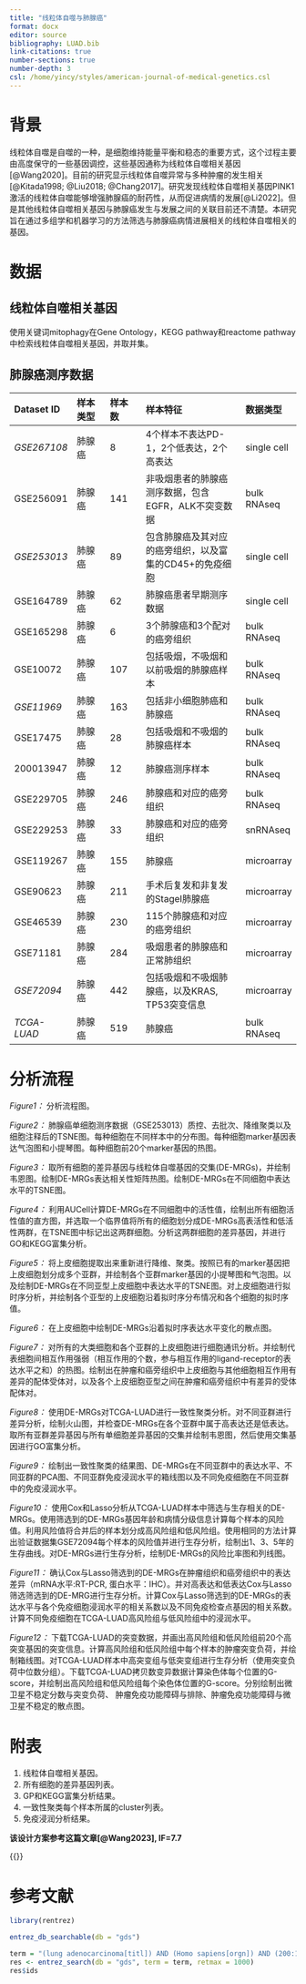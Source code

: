 ```yaml
---
title: "线粒体自噬与肺腺癌"
format: docx
editor: source
bibliography: LUAD.bib
link-citations: true
number-sections: true
number-depth: 3
csl: /home/yincy/styles/american-journal-of-medical-genetics.csl
---
```


# 背景

线粒体自噬是自噬的一种，是细胞维持能量平衡和稳态的重要方式，这个过程主要由高度保守的一些基因调控，这些基因通称为线粒体自噬相关基因[@Wang2020]。目前的研究显示线粒体自噬异常与多种肿瘤的发生相关[@Kitada1998; @Liu2018; @Chang2017]。研究发现线粒体自噬相关基因PINK1激活的线粒体自噬能够增强肺腺癌的耐药性，从而促进病情的发展[@Li2022]。但是其他线粒体自噬相关基因与肺腺癌发生与发展之间的关联目前还不清楚。本研究旨在通过多组学和机器学习的方法筛选与肺腺癌病情进展相关的线粒体自噬相关的基因。

# 数据

## 线粒体自噬相关基因

使用关键词mitophagy在Gene Ontology，KEGG pathway和reactome pathway中检索线粒体自噬相关基因，并取并集。

## 肺腺癌测序数据

| Dataset ID  | 样本类型 | 样本数 | 样本特征                                                | 数据类型    |
|:---------|:---------|:---------|:------------------------------|:---------|
| *GSE267108* | 肺腺癌   | 8      | 4个样本不表达PD-1，2个低表达，2个高表达                 | single cell |
| GSE256091   | 肺腺癌   | 141    | 非吸烟患者的肺腺癌测序数据，包含EGFR，ALK不突变数据     | bulk RNAseq |
| *GSE253013* | 肺腺癌   | 89     | 包含肺腺癌及其对应的癌旁组织，以及富集的CD45+的免疫细胞 | single cell |
| GSE164789   | 肺腺癌   | 62     | 肺腺癌患者早期测序数据                                  | single cell |
| GSE165298   | 肺腺癌   | 6      | 3个肺腺癌和3个配对的癌旁组织                            | bulk RNAseq |
| GSE10072    | 肺腺癌   | 107    | 包括吸烟，不吸烟和以前吸烟的肺腺癌样本                  | bulk RNAseq |
| *GSE11969*  | 肺腺癌   | 163    | 包括非小细胞肺癌和肺腺癌                                | bulk RNAseq |
| GSE17475    | 肺腺癌   | 28     | 包括吸烟和不吸烟的肺腺癌样本                            | bulk RNAseq |
| 200013947   | 肺腺癌   | 12     | 肺腺癌测序样本                                          | bulk RNAseq |
| GSE229705   | 肺腺癌   | 246    | 肺腺癌和对应的癌旁组织                                  | bulk RNAseq |
| GSE229253   | 肺腺癌   | 33     | 肺腺癌和对应的癌旁组织                                  | snRNAseq    |
| GSE119267   | 肺腺癌   | 155    | 肺腺癌                                                  | microarray  |
| GSE90623    | 肺腺癌   | 211    | 手术后复发和非复发的StageI肺腺癌                        | microarray  |
| GSE46539    | 肺腺癌   | 230    | 115个肺腺癌和对应的癌旁组织                             | microarray  |
| GSE71181    | 肺腺癌   | 284    | 吸烟患者的肺腺癌和正常肺组织                            | microarray  |
| *GSE72094*  | 肺腺癌   | 442    | 包括吸烟和不吸烟肺腺癌，以及KRAS, TP53突变信息          | microarray  |
| *TCGA-LUAD* | 肺腺癌   | 519    | 肺腺癌                                                  | bulk RNAseq |

# 分析流程

*Figure1：* 分析流程图。

*Figure2：* 肺腺癌单细胞测序数据（GSE253013）质控、去批次、降维聚类以及细胞注释后的TSNE图。每种细胞在不同样本中的分布图。每种细胞marker基因表达气泡图和小提琴图。每种细胞前20个marker基因的热图。

*Figure3：* 取所有细胞的差异基因与线粒体自噬基因的交集(DE-MRGs)，并绘制韦恩图。绘制DE-MRGs表达相关性矩阵热图。绘制DE-MRGs在不同细胞中表达水平的TSNE图。

*Figure4：* 利用AUCell计算DE-MRGs在不同细胞中的活性值，绘制出所有细胞活性值的直方图，并选取一个临界值将所有的细胞划分成DE-MRGs高表活性和低活性两群，在TSNE图中标记出这两群细胞。分析这两群细胞的差异基因，并进行GO和KEGG富集分析。

*Figure5：* 将上皮细胞提取出来重新进行降维、聚类。按照已有的marker基因把上皮细胞划分成多个亚群，并绘制各个亚群marker基因的小提琴图和气泡图。以及绘制DE-MRGs在不同亚型上皮细胞中表达水平的TSNE图。对上皮细胞进行拟时序分析，并绘制各个亚型的上皮细胞沿着拟时序分布情况和各个细胞的拟时序值。

*Figure6：* 在上皮细胞中绘制DE-MRGs沿着拟时序表达水平变化的散点图。

*Figure7：* 对所有的大类细胞和各个亚群的上皮细胞进行细胞通讯分析。并绘制代表细胞间相互作用强弱（相互作用的个数，参与相互作用的ligand-receptor的表达水平之和）的热图。绘制出在肿瘤和癌旁组织中上皮细胞与其他细胞相互作用有差异的配体受体对，以及各个上皮细胞亚型之间在肿瘤和癌旁组织中有差异的受体配体对。

*Figure8：* 使用DE-MRGs对TCGA-LUAD进行一致性聚类分析。对不同亚群进行差异分析，绘制火山图，并检查DE-MRGs在各个亚群中属于高表达还是低表达。取所有亚群差异基因与所有单细胞差异基因的交集并绘制韦恩图，然后使用交集基因进行GO富集分析。

*Figure9：* 绘制出一致性聚类的结果图、DE-MRGs在不同亚群中的表达水平、不同亚群的PCA图、不同亚群免疫浸润水平的箱线图以及不同免疫细胞在不同亚群中的免疫浸润水平。

*Figure10：* 使用Cox和Lasso分析从TCGA-LUAD样本中筛选与生存相关的DE-MRGs。使用筛选到的DE-MRGs基因年龄和病情分级信息计算每个样本的风险值。利用风险值将合并后的样本划分成高风险组和低风险组。使用相同的方法计算出验证数据集GSE72094每个样本的风险值并进行生存分析，绘制出1、3、5年的生存曲线。对DE-MRGs进行生存分析，绘制DE-MRGs的风险比率图和列线图。

*Figure11：* 确认Cox与Lasso筛选到的DE-MRGs在肿瘤组织和癌旁组织中的表达差异（mRNA水平:RT-PCR, 蛋白水平：IHC）。并对高表达和低表达Cox与Lasso筛选筛选到的DE-MRG进行生存分析。计算Cox与Lasso筛选到的DE-MRGs的表达水平与各个免疫细胞浸润水平的相关系数以及不同免疫检查点基因的相关系数。计算不同免疫细胞在TCGA-LUAD高风险组与低风险组中的浸润水平。

*Figure12：* 下载TCGA-LUAD的突变数据，并画出高风险组和低风险组前20个高突变基因的突变信息。计算高风险组和低风险组中每个样本的肿瘤突变负荷，并绘制箱线图。对TCGA-LUAD样本中高突变组与低突变组进行生存分析（使用突变负荷中位数分组）。下载TCGA-LUAD拷贝数变异数据计算染色体每个位置的G-score，并绘制出高风险组和低风险组每个染色体位置的G-score。分别绘制出微卫星不稳定分数与突变负荷、 肿瘤免疫功能障碍与排除、肿瘤免疫功能障碍与微卫星不稳定的散点图。

# 附表

1.  线粒体自噬相关基因。
2.  所有细胞的差异基因列表。
3.  GP和KEGG富集分析结果。
4.  一致性聚类每个样本所属的cluster列表。
5.  免疫浸润分析结果。

**该设计方案参考这篇文章[@Wang2023], IF=7.7**

{{<pagebreak>}}

# 参考文献 {.unnumbered}

::: {#refs}
:::

```r
library(rentrez)

entrez_db_searchable(db = "gds")

term = "(lung adenocarcinoma[titl]) AND (Homo sapiens[orgn]) AND (200:1000[nsam])"
res <- entrez_search(db = "gds", term = term, retmax = 1000)
res$ids
```
